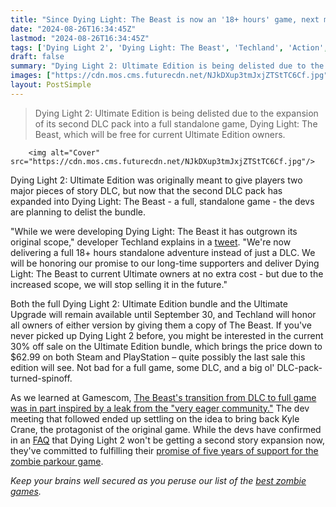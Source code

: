 ```yaml
---
title: "Since Dying Light: The Beast is now an '18+ hours' game, next month the devs will delist the Dying Light 2 edition that had it as DLC – but not before a final 6-day sale"
date: "2024-08-26T16:34:45Z"
lastmod: "2024-08-26T16:34:45Z"
tags: ['Dying Light 2', 'Dying Light: The Beast', 'Techland', 'Action', 'Open World', 'Zombie', 'DLC', 'Standalone', 'Gamescom', 'PC', 'PlayStation']
draft: false
summary: "Dying Light 2: Ultimate Edition is being delisted due to the expansion of its second DLC pack into a full standalone game, Dying Light: The Beast, which will be free for current Ultimate Edition owners."
images: ["https://cdn.mos.cms.futurecdn.net/NJkDXup3tmJxjZTStTC6Cf.jpg"]
layout: PostSimple
---
```

> Dying Light 2: Ultimate Edition is being delisted due to the expansion of its second DLC pack into a full standalone game, Dying Light: The Beast, which will be free for current Ultimate Edition owners.


        <img alt="Cover" src="https://cdn.mos.cms.futurecdn.net/NJkDXup3tmJxjZTStTC6Cf.jpg"/>
        
Dying Light 2: Ultimate Edition was originally meant to give players two major pieces of story DLC, but now that the second DLC pack has expanded into Dying Light: The Beast - a full, standalone game - the devs are planning to delist the bundle.

"While we were developing Dying Light: The Beast it has outgrown its original scope," developer Techland explains in a [tweet](https://x.com/DyingLightGame/status/1827005260440756277). "We're now delivering a full 18+ hours standalone adventure instead of just a DLC. We will be honoring our promise to our long-time supporters and deliver Dying Light: The Beast to current Ultimate owners at no extra cost - but due to the increased scope, we will stop selling it in the future."

Both the full Dying Light 2: Ultimate Edition bundle and the Ultimate Upgrade will remain available until September 30, and Techland will honor all owners of either version by giving them a copy of The Beast. If you've never picked up Dying Light 2 before, you might be interested in the current 30% off sale on the Ultimate Edition bundle, which brings the price down to $62.99 on both Steam and PlayStation – quite possibly the last sale this edition will see. Not bad for a full game, some DLC, and a big ol' DLC-pack-turned-spinoff.

As we learned at Gamescom, [The Beast's transition from DLC to full game was in part inspired by a leak from the "very eager community."](https://www.gamesradar.com/games/open-world/dying-light-the-beast-started-off-as-dying-light-2-dlc-but-became-a-whole-new-game-after-the-very-eager-community-leaked-critical-story-details/) The dev meeting that followed ended up settling on the idea to bring back Kyle Crane, the protagonist of the original game. While the devs have confirmed in an [FAQ](https://dyinglightgame.com/the-beast) that Dying Light 2 won't be getting a second story expansion now, they've committed to fulfilling their [promise of five years of support for the zombie parkour game](https://www.gamesradar.com/dying-light-2-guarantees-to-expand-the-world-for-at-least-five-years-post-launch/).

*Keep your brains well secured as you peruse our list of the *[<em>best zombie games</em>](https://www.gamesradar.com/best-zombie-games/)*.* 
        